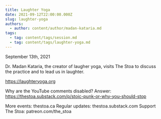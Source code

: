 ```yaml
---
title: Laughter Yoga
date: 2021-09-12T22:00:00.000Z
slug: laughter-yoga
authors:
  - author: content/author/madan-kataria.md
tags:
  - tag: content/tags/session.md
  - tag: content/tags/laughter-yoga.md
---
```


September 13th, 2021

Dr. Madan Kataria, the creator of laugher yoga, visits The Stoa to discuss the practice and to lead us in laughter.

https://laughteryoga.org

Why are the YouTube comments disabled? Answer: https://thestoa.substack.com/p/stoic-punk-or-why-you-should-stop

More events: thestoa.ca 
Regular updates: thestoa.substack.com 
Support The Stoa: patreon.com/the_stoa
